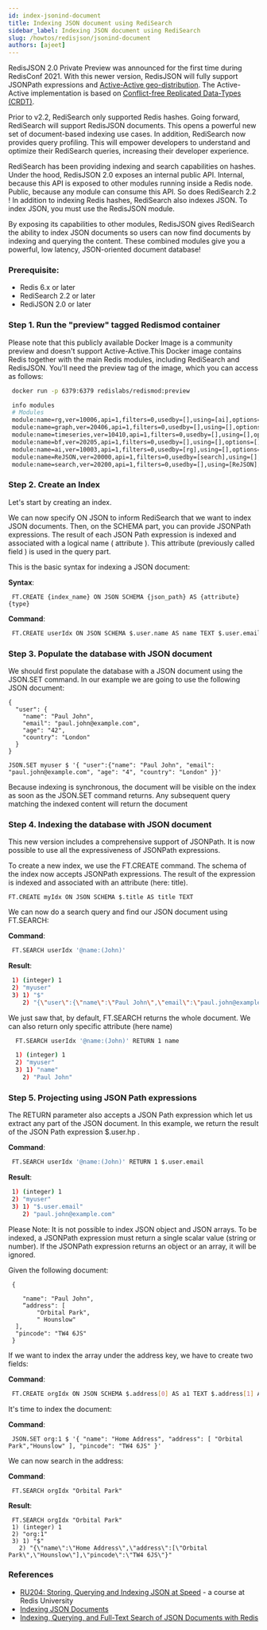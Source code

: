 ```yaml
---
id: index-jsonind-document
title: Indexing JSON document using RediSearch
sidebar_label: Indexing JSON document using RediSearch
slug: /howtos/redisjson/jsonind-document
authors: [ajeet]
---
```


RedisJSON 2.0 Private Preview was announced for the first time during RedisConf 2021. With this newer version, RedisJSON will fully support JSONPath expressions and [Active-Active geo-distribution](https://redis.com/redis-enterprise/technology/active-active-geo-distribution/). The Active-Active implementation is based on [Conflict-free Replicated Data-Types (CRDT)](https://en.wikipedia.org/wiki/Conflict-free_replicated_data_type).

Prior to v2.2, RediSearch only supported Redis hashes. Going forward, RediSearch will support RedisJSON documents. This opens a powerful new set of document-based indexing use cases. In addition, RediSearch now provides query profiling. This will empower developers to understand and optimize their RediSearch queries, increasing their developer experience.

RediSearch has been providing indexing and search capabilities on hashes. Under the hood, RedisJSON 2.0 exposes an internal public API. Internal, because this API is exposed to other modules running inside a Redis node. Public, because any module can consume this API. So does RediSearch 2.2 ! In addition to indexing Redis hashes, RediSearch also indexes JSON. To index JSON, you must use the RedisJSON module.

By exposing its capabilities to other modules, RedisJSON gives RediSearch the ability to index JSON documents so users can now find documents by indexing and querying the content. These combined modules give you a powerful, low latency, JSON-oriented document database!

### Prerequisite:

- Redis 6.x or later
- RediSearch 2.2 or later
- RediJSON 2.0 or later

### Step 1. Run the "preview" tagged Redismod container

Please note that this publicly available Docker Image is a community preview and doesn't support Active-Active.This Docker image contains Redis together with the main Redis modules, including RediSearch and RedisJSON. You'll need the preview tag of the image, which you can access as follows:

```bash
 docker run -p 6379:6379 redislabs/redismod:preview
```

```bash
 info modules
 # Modules
 module:name=rg,ver=10006,api=1,filters=0,usedby=[],using=[ai],options=[]
 module:name=graph,ver=20406,api=1,filters=0,usedby=[],using=[],options=[]
 module:name=timeseries,ver=10410,api=1,filters=0,usedby=[],using=[],options=[]
 module:name=bf,ver=20205,api=1,filters=0,usedby=[],using=[],options=[]
 module:name=ai,ver=10003,api=1,filters=0,usedby=[rg],using=[],options=[]
 module:name=ReJSON,ver=20000,api=1,filters=0,usedby=[search],using=[],options=[]
 module:name=search,ver=20200,api=1,filters=0,usedby=[],using=[ReJSON],options=[]
```

### Step 2. Create an Index

Let's start by creating an index.

We can now specify ON JSON to inform RediSearch that we want to index JSON documents.
Then, on the SCHEMA part, you can provide JSONPath expressions. The result of each JSON Path expression is indexed and associated with a logical name ( attribute ). This attribute (previously called field ) is used in the query part.

This is the basic syntax for indexing a JSON document:

<b>Syntax</b>:

```
 FT.CREATE {index_name} ON JSON SCHEMA {json_path} AS {attribute} {type}
```

<b>Command</b>:

```bash
 FT.CREATE userIdx ON JSON SCHEMA $.user.name AS name TEXT $.user.email AS email  TAG
```

### Step 3. Populate the database with JSON document

We should first populate the database with a JSON document using the JSON.SET command. In our example we are going to use the following JSON document:

```
{
  "user": {
    "name": "Paul John",
    "email": "paul.john@example.com",
    "age": "42",
    "country": "London"
  }
}
```

```
JSON.SET myuser $ '{ "user":{"name": "Paul John", "email": "paul.john@example.com", "age": "4", "country": "London" }}'

```

Because indexing is synchronous, the document will be visible on the index as soon as the JSON.SET command returns. Any subsequent query matching the indexed content will return the document

### Step 4. Indexing the database with JSON document

This new version includes a comprehensive support of JSONPath. It is now possible to use all the expressiveness of JSONPath expressions.

To create a new index, we use the FT.CREATE command. The schema of the index now accepts JSONPath expressions. The result of the expression is indexed and associated with an attribute (here: title).

```
FT.CREATE myIdx ON JSON SCHEMA $.title AS title TEXT
```

We can now do a search query and find our JSON document using FT.SEARCH:

<b>Command</b>:

```bash
 FT.SEARCH userIdx '@name:(John)'
```

<b>Result</b>:

```bash
 1) (integer) 1
 2) "myuser"
 3) 1) "$"
    2) "{\"user\":{\"name\":\"Paul John\",\"email\":\"paul.john@example.com\",\"age\":\"4\",\"country\":\"London\"}}"
```

We just saw that, by default, FT.SEARCH returns the whole document. We can also return only specific attribute (here name)

```bash
  FT.SEARCH userIdx '@name:(John)' RETURN 1 name
```

```bash
  1) (integer) 1
  2) "myuser"
  3) 1) "name"
    2) "Paul John"
```

### Step 5. Projecting using JSON Path expressions

The RETURN parameter also accepts a JSON Path expression which let us extract any part of the JSON document.
In this example, we return the result of the JSON Path expression $.user.hp .

<b>Command</b>:

```bash
 FT.SEARCH userIdx '@name:(John)' RETURN 1 $.user.email
```

<b>Result</b>:

```bash
 1) (integer) 1
 2) "myuser"
 3) 1) "$.user.email"
    2) "paul.john@example.com"
```

Please Note: It is not possible to index JSON object and JSON arrays.
To be indexed, a JSONPath expression must return a single scalar value (string or number). If the JSONPath expression returns an object or an array, it will be ignored.

Given the following document:

```
 {

    "name": "Paul John",
    “address": [
        "Orbital Park",
        " Hounslow"
  ],
  "pincode": "TW4 6JS"
 }
```

If we want to index the array under the address key, we have to create two fields:

<b>Command</b>:

```bash
 FT.CREATE orgIdx ON JSON SCHEMA $.address[0] AS a1 TEXT $.address[1] AS a2 TEXT
```

It's time to index the document:

<b>Command</b>:

```
 JSON.SET org:1 $ '{ "name": "Home Address", "address": [ "Orbital Park","Hounslow" ], "pincode": "TW4 6JS" }'
```

We can now search in the address:

<b>Command</b>:

```
 FT.SEARCH orgIdx "Orbital Park"
```

<b>Result</b>:

```
 FT.SEARCH orgIdx "Orbital Park"
 1) (integer) 1
 2) "org:1"
 3) 1) "$"
   2) "{\"name\":\"Home Address\",\"address\":[\"Orbital Park\",\"Hounslow\"],\"pincode\":\"TW4 6JS\"}"
```

### References

- [RU204: Storing, Querying and Indexing JSON at Speed](https://university.redis.com/courses/ru204/) - a course at Redis University
- [Indexing JSON Documents](https://oss.redis.com/redisearch/master/Indexing_JSON/)
- [Indexing, Querying, and Full-Text Search of JSON Documents with Redis](https://redis.com/blog/index-and-query-json-docs-with-redis/)
